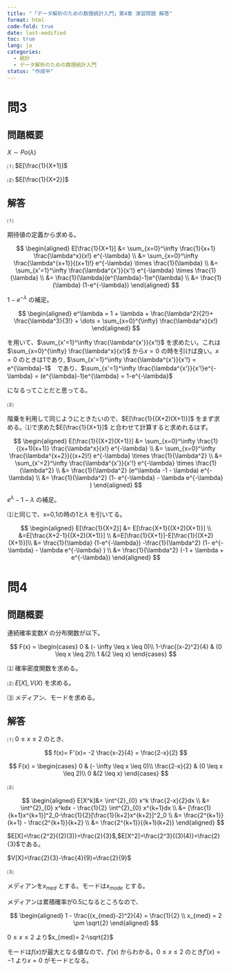 ```yaml
---
title: "「データ解析のための数理統計入門」第4章 演習問題 解答"
format: html
code-fold: true
date: last-modified
toc: true
lang: ja
categories:
  - 統計
  - データ解析のための数理統計入門
status: "作成中"
---
```


# 問3
 
## 問題概要

$X \sim Po(\lambda)$ 

⑴ $E[\frac{1}{X+1}]$

⑵ $E[\frac{1}{X+2}]$


## 解答

⑴

期待値の定義から求める。

$$
\begin{aligned}
E[\frac{1}{X+1}] &= \sum_{x=0}^\infty \frac{1}{x+1} \frac{\lambda^x}{x!} e^{-\lambda} \\
&= \sum_{x=0}^\infty  \frac{\lambda^{x+1}}{(x+1)!} e^{-\lambda} \times \frac{1}{\lambda} \\
&= \sum_{x'=1}^\infty  \frac{\lambda^{x'}}{x'!} e^{-\lambda} \times \frac{1}{\lambda} \\
&= \frac{1}{\lambda}(e^{\lambda}-1)e^{\lambda} \\
&= \frac{1}{\lambda} (1-e^{-\lambda})
\end{aligned}
$$

$1-e^{-\lambda}$ の補足。

$$
\begin{aligned}
e^\lambda = 1 + \lambda + \frac{\lambda^2}{2!}+ \frac{\lambda^3}{3!} + \dots = \sum_{x=0}^{\infty} \frac{\lambda^x}{x!}
\end{aligned}
$$

を用いて、$\sum_{x'=1}^\infty  \frac{\lambda^{x'}}{x'!}$ を求めたい。これは$\sum_{x=0}^{\infty} \frac{\lambda^x}{x!}$ から$x=0$ の時を引けば良い。$x=0$ のときは1であり, $\sum_{x'=1}^\infty  \frac{\lambda^{x'}}{x'!} = e^{\lambda}-1$　であり、$\sum_{x'=1}^\infty  \frac{\lambda^{x'}}{x'!}e^{-\lambda} = (e^{\lambda}-1)e^{\lambda} = 1-e^{-\lambda}$

になるってことだと思ってる。

⑵

階乗を利用して同じようにときたいので、$E[\frac{1}{(X+2)(X+1)}]$ をまず求める。⑴で求めた$E[\frac{1}{X+1}]$ と合わせて計算すると求めれるはず。


$$
\begin{aligned}
E[\frac{1}{(X+2)(X+1)}] &= \sum_{x=0}^\infty \frac{1}{(x+1)(x+1)} \frac{\lambda^x}{x!} e^{-\lambda} \\
&= \sum_{x=0}^\infty  \frac{\lambda^{x+2}}{(x+2)!} e^{-\lambda} \times \frac{1}{\lambda^2} \\
&= \sum_{x'=2}^\infty  \frac{\lambda^{x'}}{x'!} e^{-\lambda} \times \frac{1}{\lambda^2} \\
&= \frac{1}{\lambda^2} (e^\lambda -1 - \lambda) e^{-\lambda} \\
&= \frac{1}{\lambda^2} (1- e^{-\lambda} - \lambda e^{-\lambda} )
\end{aligned}
$$

$e^\lambda -1 - \lambda$ の補足。

⑴と同じで、x=0,1の時の1と$\lambda$ を引いてる。

$$
\begin{aligned}
E[\frac{1}{X+2}] &= E[\frac{X+1}{(X+2)(X+1)}] \\
&=E[\frac{X+2-1}{(X+2)(X+1)}] \\
&=E[\frac{1}{X+1}]-E[\frac{1}{(X+2)(X+1)}]\\
&= \frac{1}{\lambda} (1-e^{-\lambda}) -\frac{1}{\lambda^2} (1- e^{-\lambda} - \lambda e^{-\lambda} ) \\
&= \frac{1}{\lambda^2} (-1 + \lambda + e^{-\lambda})
\end{aligned}
$$

# 問4

## 問題概要

連続確率変数$X$ の分布関数が以下。


$$
F(x) =
\begin{cases}
0  & (- \infty \leq x \leq 0)\\
1-\frac{(x-2)^2}{4} & (0 \leq x \leq 2)\\
1 &(2 \leq x)
\end{cases}
$$

⑴ 確率密度関数を求める。

⑵ $E[X], V(X)$ を求める。

⑶ メディアン、モードを求める。

## 解答

⑴ $0 \leq x \leq 2$ のとき、

$$
f(x)= F'(x)= -2 \frac{x-2}{4} = \frac{2-x}{2}
$$


$$
F(x) =
\begin{cases}
0  & (- \infty \leq x \leq 0)\\
\frac{2-x}{2} & (0 \leq x \leq 2)\\
0 &(2 \leq x)
\end{cases}
$$

⑵

$$
\begin{aligned}
E[X^k]&=  \int^{2}_{0} x^k \frac{2-x}{2}dx \\
&=  \int^{2}_{0} x^kdx - \frac{1}{2} \int^{2}_{0} x^{k+1}dx \\
&= [\frac{1}{k+1}x^{k+1}]^2_0-\frac{1}{2}[\frac{1}{k+2}x^{k+2}]^2_0 \\
&= \frac{2^{k+1}}{k+1} - \frac{2^{k+1}}{k+2} \\ 
&= \frac{2^{k+1}}{(k+1)(k+2)}
\end{aligned}
$$

$E[X]=\frac{2^2}{(2)(3)}=\frac{2}{3}$,$E[X^2]=\frac{2^3}{(3)(4)}=\frac{2}{3}$である。

$V[X]=\frac{2}{3}-\frac{4}{9}=\frac{2}{9}$

⑶

メディアンを$x_{med}$ とする。モードは$x_{mode}$ とする。

メディアンは累積確率が0.5になるところなので、

$$ 
\begin{aligned}
1 - \frac{(x_{med}-2)^2}{4} = \frac{1}{2} \\
x_{med} = 2 \pm \sqrt{2}
\end{aligned}
$$

$0 \leq x \leq 2$ より$x_{med}= 2-\sqrt{2}$


モードは$f(x)$が最大となる値なので、$f'(x)$ からわかる。$0 \leq x \leq 2$ のとき$f'(x)=-1$ より$x=0$ がモードとなる。


